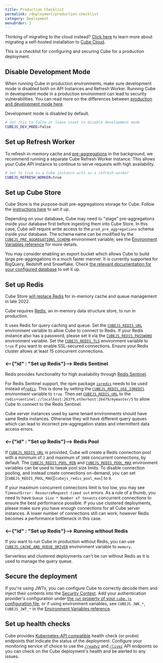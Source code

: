 ```yaml
---
title: Production Checklist
permalink: /deployment/production-checklist
category: Deployment
menuOrder: 2
---
```


<InfoBox>

Thinking of migrating to the cloud instead? [Click
here][blog-migrate-to-cube-cloud] to learn more about migrating a self-hosted
installation to [Cube Cloud][link-cube-cloud].

</InfoBox>

This is a checklist for configuring and securing Cube for a production
deployment.

## Disable Development Mode

When running Cube in production environments, make sure development mode is
disabled both on API Instances and Refresh Worker. Running Cube in development
mode in a production environment can lead to security vulnerabilities. You can
read more on the differences between [production and development mode
here][link-cubejs-dev-vs-prod].

<InfoBox>

Development mode is disabled by default.

</InfoBox>

```bash
# Set this to false or leave unset to disable development mode
CUBEJS_DEV_MODE=false
```

## Set up Refresh Worker

To refresh in-memory cache and [pre-aggregations][ref-schema-ref-preaggs] in the
background, we recommend running a separate Cube Refresh Worker instance. This
allows your Cube API Instance to continue to serve requests with high
availability.

```bash
# Set to true so a Cube instance acts as a refresh worker
CUBEJS_REFRESH_WORKER=true
```

## Set up Cube Store

Cube Store is the purpose-built pre-aggregations storage for Cube. Follow the
[instructions here][ref-caching-cubestore] to set it up.

Depending on your database, Cube may need to "stage" pre-aggregations inside
your database first before ingesting them into Cube Store. In this case, Cube
will require write access to the `prod_pre_aggregations` schema inside your
database. The schema name can be modified by the
[`CUBEJS_PRE_AGGREGATIONS_SCHEMA`][ref-conf-ref-env-preaggs-schema] environment
variable; see the [Environment Variables reference][ref-env-vars] for more
details.

<InfoBox>

You may consider enabling an export bucket which allows Cube to build large
pre-aggregations in a much faster manner. It is currently supported for
BigQuery, Redshift and Snowflake. Check [the relevant documentation for your
configured database][ref-config-connect-db] to set it up.

</InfoBox>

## Set up Redis

<WarningBox>

Cube Store [will replace Redis][replace-redis] for in-memory cache and queue
management in late 2022.

</WarningBox>

Cube requires [Redis](https://redis.io/), an in-memory data structure store, to
run in production.

It uses Redis for query caching and queue. Set the
[`CUBEJS_REDIS_URL`][ref-conf-ref-env-redis-url] environment variable to allow
Cube to connect to Redis. If your Redis instance also has a password, please set
it via the [`CUBEJS_REDIS_PASSWORD`][ref-conf-ref-env-redis-pass] environment
variable. Set the [`CUBEJS_REDIS_TLS`][ref-conf-ref-env-redis-tls] environment
variable to `true` if you want to enable SSL-secured connections. Ensure your
Redis cluster allows at least 15 concurrent connections.

### <--{"id" : "Set up Redis"}--> Redis Sentinel

Redis provides functionality for high availability through [Redis
Sentinel][link-redis-sentinel].

For Redis Sentinel support, the npm package [`ioredis`][gh-ioredis] needs to be
used instead of[`redis`][gh-node-redis]. This is done by setting the
[`CUBEJS_REDIS_USE_IOREDIS`][ref-conf-ref-env-redis-ioredis] environment
variable to `true`. Then set [`CUBEJS_REDIS_URL`][ref-conf-ref-env-redis-url] to
the `redis+sentinel://localhost:26379,otherhost:26479/mymaster/5` to allow Cube
to connect to the Redis Sentinel.

<WarningBox>

Cube server instances used by same tenant environments should have same Redis
instances. Otherwise they will have different query queues which can lead to
incorrect pre-aggregation states and intermittent data access errors.

</WarningBox>

### <--{"id" : "Set up Redis"}--> Redis Pool

If [`CUBEJS_REDIS_URL`][ref-conf-ref-env-redis-url] is provided, Cube will
create a Redis connection pool with a minimum of `2` and maximum of `1000`
concurrent connections, by default. The
[`CUBEJS_REDIS_POOL_MIN`][ref-conf-ref-env-redis-poolmin] and
[`CUBEJS_REDIS_POOL_MAX`][ref-conf-ref-env-redis-poolmax] environment variables
can be used to tweak pool size limits. To disable connection pooling, and
instead create connections on-demand, you can set
[`CUBEJS_REDIS_POOL_MAX`][`cubejs_redis_pool_max`] to `0`.

If your maximum concurrent connections limit is too low, you may see
`TimeoutError: ResourceRequest timed out` errors. As a rule of a thumb, you need
to have `Queue Size * Number of tenants` concurrent connections to ensure the
best performance possible. If you use clustered deployments, please make sure
you have enough connections for all Cube server instances. A lower number of
connections still can work, however Redis becomes a performance bottleneck in
this case.

### <--{"id" : "Set up Redis"}--> Running without Redis

If you want to run Cube in production without Redis, you can use
[`CUBEJS_CACHE_AND_QUEUE_DRIVER`][ref-conf-ref-env-cachequeue-driver]
environment variable to `memory`.

<WarningBox>

Serverless and clustered deployments can't be run without Redis as it is used to
manage the query queue.

</WarningBox>

## Secure the deployment

If you're using JWTs, you can configure Cube to correctly decode them and inject
their contents into the [Security Context][ref-sec-ctx]. Add your authentication
provider's configuration under [the `jwt` property of your `cube.js`
configuration file][ref-config-jwt], or if using environment variables, see
`CUBEJS_JWK_*`, `CUBEJS_JWT_*` in the [Environment Variables
reference][ref-env-vars].

## Set up health checks

Cube provides [Kubernetes-API compatible][link-k8s-healthcheck-api] health check
(or probe) endpoints that indicate the status of the deployment. Configure your
monitoring service of choice to use the [`/readyz`][ref-api-readyz] and
[`/livez`][ref-api-livez] API endpoints so you can check on the Cube
deployment's health and be alerted to any issues.

[blog-migrate-to-cube-cloud]:
  https://cube.dev/blog/migrating-from-self-hosted-to-cube-cloud/
[gh-ioredis]: https://github.com/luin/ioredis
[gh-node-redis]: https://github.com/NodeRedis/node-redis
[link-caddy]: https://caddyserver.com/
[link-cube-cloud]: https://cubecloud.dev
[link-cubejs-dev-vs-prod]: /configuration/overview#development-mode
[link-k8s-healthcheck-api]:
  https://kubernetes.io/docs/reference/using-api/health-checks/
[link-kong]: https://konghq.com/kong/
[link-nginx]: https://www.nginx.com/
[link-nginx-docs]: https://nginx.org/en/docs/http/configuring_https_servers.html
[link-redis-sentinel]: https://redis.io/topics/sentinel
[ref-config-connect-db]: /connecting-to-the-database
[ref-caching-cubestore]: /caching/running-in-production
[ref-conf-ref-env-cachequeue-driver]:
  /reference/environment-variables#cubejs-cache-and-queue-driver
[ref-conf-ref-env-preaggs-schema]:
  /reference/environment-variables#cubejs-pre-aggregations-schema
[ref-conf-ref-env-redis-ioredis]:
  /reference/environment-variables#cubejs-redis-use-ioredis
[ref-conf-ref-env-redis-pass]:
  /reference/environment-variables#cubejs-redis-password
[ref-conf-ref-env-redis-poolmax]:
  /reference/environment-variables#cubejs-redis-pool-max
[ref-conf-ref-env-redis-poolmin]:
  /reference/environment-variables#cubejs-redis-pool-min
[ref-conf-ref-env-redis-tls]: /reference/environment-variables#cubejs-redis-tls
[ref-conf-ref-env-redis-url]: /reference/environment-variables#cubejs-redis-url
[ref-env-vars]: /reference/environment-variables
[ref-schema-ref-preaggs]: /schema/reference/pre-aggregations
[ref-api-scheduled-refresh]: /rest-api#v-1-run-scheduled-refresh
[ref-sec-ctx]: /security/context
[ref-config-jwt]: /config#jwt
[ref-api-readyz]: /rest-api#readyz
[ref-api-livez]: /rest-api#livez
[replace-redis]: https://cube.dev/blog/replacing-redis-with-cube-store
